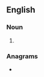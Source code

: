 ==English==

===Noun===
{{head|en|noun plural form}}

# {{plural of|deckle|lang=en}}

===Anagrams===
* {{anagrams|en|a=cdeekls|deckels}}